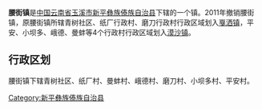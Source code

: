 {{unreferenced|time=2019-03-21T10:45:21+00:00}}
{{中国乡级行政区
|行政区全称 = 腰街镇
|景观照片文件名 = 
|景观照片描述 = 
|汉语拼音 =
|其他语言 = 
|其他语言名称 = 
|位置图文件名 = 
|位置图描述 = 
|自定义图片=
|上级行政区 = [[云南省|云南省]][[玉溪市|玉溪市]][[新平彝族傣族自治县|新平彝族傣族自治县]]
|行政区类别 = 镇
|行政区划代码 = 
|行政区划 = 
|村委会 = 
|居委会 = 
|建置时间 = 
|领导职位 = 
|领导名称 = 
|政府驻地 = 
|毗邻 = 
|地理坐标 = 
|总面积 = 
|总人口 = 
|户籍人口 = 
|户籍人口年份 = 
|常住人口 = 
|常住人口年份 = 
|人口密度 = 
|GDP = 
|邮政编码 = 
|电话区号 = 
|官方网站 = 
|网站名称 = 
}}
'''腰街镇'''是[[中华人民共和国|中国]][[云南省|云南省]][[玉溪市|玉溪市]][[新平彝族傣族自治县|新平彝族傣族自治县]]下辖的一个镇。2011年撤销腰街镇，原腰街镇所辖青树社区、纸厂行政村、磨刀行政村行政区域划入[[戛洒镇|戛洒镇]]，平安、小坝多、峨德、曼蚌等4个行政村行政区域划入[[漠沙镇|漠沙镇]]。

== 行政区划 ==

腰街镇下辖青树社区、纸厂村、曼蚌村、峨德村、磨刀村、小坝多村、平安村。

{{云南行政区划小作品}}
{{新平彝族傣族自治县行政区划}}

[[Category:新平彝族傣族自治县|Category:新平彝族傣族自治县]]